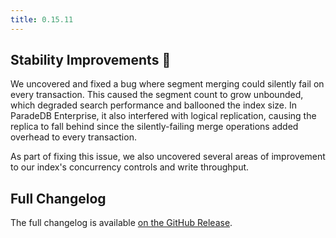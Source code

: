```yaml
---
title: 0.15.11
---
```


## Stability Improvements 💪

We uncovered and fixed a bug where segment merging could silently fail on every transaction. This caused the segment count to grow
unbounded, which degraded search performance and ballooned the index size. In ParadeDB Enterprise, it also interfered with logical replication, causing
the replica to fall behind since the silently-failing merge operations added overhead to every transaction.

As part of fixing this issue, we also uncovered several areas of improvement to our index's concurrency controls and write throughput.

## Full Changelog

The full changelog is available [on the GitHub Release](https://github.com/paradedb/paradedb/releases/tag/v0.15.11).
